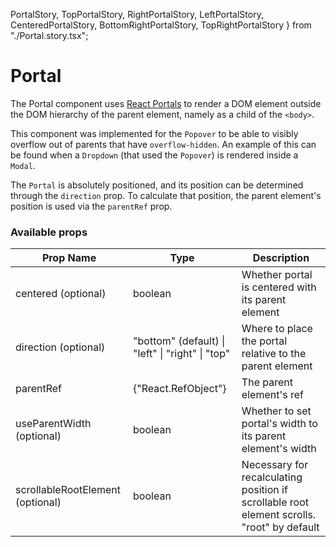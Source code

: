   PortalStory,
  TopPortalStory,
  RightPortalStory,
  LeftPortalStory,
  CenteredPortalStory,
  BottomRightPortalStory,
  TopRightPortalStory
} from "./Portal.story.tsx";

<Meta title="Components | Portal" />

# Portal

The Portal component uses <a href="https://reactjs.org/docs/portals.html">React Portals</a> to render
a DOM element outside the DOM hierarchy of the parent element, namely as a child of the `<body>`.

This component was implemented for the `Popover` to be able to visibly overflow out of parents that have `overflow-hidden`.
An example of this can be found when a `Dropdown` (that used the `Popover`) is rendered inside a `Modal`.

<Preview>
  <Story name="Portal">
    <PortalStory />
  </Story>
</Preview>

The `Portal` is absolutely positioned, and its position can be determined through the `direction` prop.
To calculate that position, the parent element's position is used via the `parentRef` prop.

<Preview>
  <Story name="TopPortal">
    <TopPortalStory />
  </Story>
</Preview>

<Preview>
  <Story name="RightPortal">
    <RightPortalStory />
  </Story>
</Preview>

<Preview>
  <Story name="LeftPortal">
    <LeftPortalStory />
  </Story>
</Preview>

<Preview>
  <Story name="CenteredPortal">
    <CenteredPortalStory />
  </Story>
</Preview>

<Preview>
  <Story name="BottomRight">
    <BottomRightPortalStory />
  </Story>
</Preview>

<Preview>
  <Story name="TopRight">
    <TopRightPortalStory />
  </Story>
</Preview>

### Available props

<table width="100%">
  <thead>
    <tr>
      <th>Prop Name</th>
      <th>Type</th>
      <th>Description</th>
    </tr>
  </thead>
  <tbody>
    <tr>
      <td>centered (optional)</td>
      <td>boolean</td>
      <td>Whether portal is centered with its parent element</td>
    </tr>
    <tr>
      <td>direction (optional)</td>
      <td>"bottom" (default) | "left" | "right" | "top"</td>
      <td>Where to place the portal relative to the parent element</td>
    </tr>
    <tr>
      <td>parentRef</td>
      <td>{"React.RefObject<HTMLDivElement>"}</td>
      <td>The parent element's ref</td>
    </tr>
    <tr>
      <td>useParentWidth (optional)</td>
      <td>boolean</td>
      <td>Whether to set portal's width to its parent element's width</td>
    </tr>
    <tr>
      <td>scrollableRootElement (optional)</td>
      <td>boolean</td>
      <td>
        Necessary for recalculating position if scrollable root element scrolls.
        "root" by default
      </td>
    </tr>
  </tbody>
</table>
